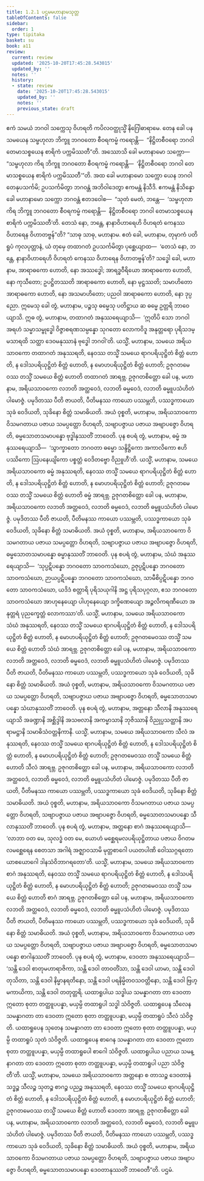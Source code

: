```yaml
---
title: 1.2.1 ပဌမမဟာနာမသုတ္တ
tableOfContents: false
sidebar:
  order: 1
type: tipitaka
basket: su
book: a11
review:
  current: review
  updated: '2025-10-20T17:45:28.543015'
  updated_by: ''
  notes: ''
  history:
  - state: review
    date: '2025-10-20T17:45:28.543015'
    updated_by: ''
    notes: ''
    previous_state: draft
---
```



<DynamicBreadcrumb />


<ReviewStatus review={frontmatter.review} showDetails={true} />

<HypothesisAnnotation frontmatter={frontmatter} />

<Division number="11" book="a11" e="ch" v="17" p="530">

<Paragraph number="85" book="a11">
ဧကံ သမယံ ဘဂဝါ သက္ကေသု ဝိဟရတိ ကပိလဝတ္ထုသ္မိံ နိဂြေါဓာရာမေ. တေန ခေါ ပန သမယေန သမ္ဗဟုလာ ဘိက္ခူ ဘဂဝတော စီဝရကမ္မံ ကရောန္တိ—  “နိဋ္ဌိတစီဝရော ဘဂဝါ တေမာသစ္စယေန စာရိကံ ပက္ကမိဿတီ”တိ. အဿောသိ ခေါ မဟာနာမော သက္ကော—  “သမ္ဗဟုလာ ကိရ ဘိက္ခူ ဘဂဝတော စီဝရကမ္မံ ကရောန္တိ—  ‘နိဋ္ဌိတစီဝရော ဘဂဝါ တေမာသစ္စယေန စာရိကံ ပက္ကမိဿတီ’”တိ.
</Paragraph>

<Paragraph number="86" book="a11">
အထ ခေါ မဟာနာမော သက္ကော ယေန ဘဂဝါ တေနုပသင်္ကမိ; ဥပသင်္ကမိတွာ ဘဂဝန္တံ အဘိဝါဒေတွာ ဧကမန္တံ နိသီဒိ. ဧကမန္တံ နိသိန္နော ခေါ မဟာနာမော သက္ကော ဘဂဝန္တံ ဧတဒဝေါစ—  “သုတံ မေတံ, ဘန္တေ—  ‘သမ္ဗဟုလာ ကိရ ဘိက္ခူ ဘဂဝတော စီဝရကမ္မံ ကရောန္တိ—  နိဋ္ဌိတစီဝရော ဘဂဝါ တေမာသစ္စယေန စာရိကံ ပက္ကမိဿတီ’တိ. တေသံ နော, ဘန္တေ, နာနာဝိဟာရေဟိ ဝိဟရတံ ကေနဿ ဝိဟာရေန ဝိဟာတဗ္ဗန်”တိ?
</Paragraph>

<Paragraph number="87" book="a11">
“သာဓု သာဓု, မဟာနာမ. ဧတံ ခေါ, မဟာနာမ, တုမှာကံ ပတိရူပံ ကုလပုတ္တာနံ, ယံ တုမှေ တထာဂတံ ဥပသင်္ကမိတွာ ပုစ္ဆေယျာထ—  ‘တေသံ နော, ဘန္တေ, နာနာဝိဟာရေဟိ ဝိဟရတံ ကေနဿ ဝိဟာရေန ဝိဟာတဗ္ဗန်’တိ? သဒ္ဓေါ ခေါ, မဟာနာမ, အာရာဓကော ဟောတိ, နော အဿဒ္ဓေါ; အာရဒ္ဓဝီရိယော အာရာဓကော ဟောတိ, နော ကုသီတော; ဥပဋ္ဌိတဿတိ အာရာဓကော ဟောတိ, နော မုဋ္ဌဿတိ; သမာဟိတော အာရာဓကော ဟောတိ, နော အသမာဟိတော; ပညဝါ အာရာဓကော ဟောတိ, နော ဒုပ္ပညော. ဣမေသု ခေါ တွံ, မဟာနာမ, ပဉ္စသု ဓမ္မေသု ပတိဋ္ဌာယ ဆ ဓမ္မေ ဥတ္တရိ ဘာဝေယျာသိ. ဣဓ တွံ, မဟာနာမ, တထာဂတံ အနုဿရေယျာသိ—  ‘ဣတိပိ သော ဘဂဝါ အရဟံ သမ္မာသမ္ဗုဒ္ဓေါ ဝိဇ္ဇာစရဏသမ္ပန္နော သုဂတော လောကဝိဒူ အနုတ္တရော ပုရိသဒမ္မသာရထိ သတ္ထာ ဒေဝမနုဿာနံ ဗုဒ္ဓေါ ဘဂဝါ’တိ. ယသ္မိံ, မဟာနာမ, သမယေ အရိယသာဝကော တထာဂတံ အနုဿရတိ, နေဝဿ တသ္မိံ သမယေ ရာဂပရိယုဋ္ဌိတံ စိတ္တံ ဟောတိ, န ဒေါသပရိယုဋ္ဌိတံ စိတ္တံ ဟောတိ, န မောဟပရိယုဋ္ဌိတံ စိတ္တံ ဟောတိ; ဥဇုဂတမေဝဿ တသ္မိံ သမယေ စိတ္တံ ဟောတိ တထာဂတံ အာရဗ္ဘ. ဥဇုဂတစိတ္တော ခေါ ပန, မဟာနာမ, အရိယသာဝကော လဘတိ အတ္ထဝေဒံ, လဘတိ ဓမ္မဝေဒံ, လဘတိ ဓမ္မူပသံဟိတံ ပါမောဇ္ဇံ. ပမုဒိတဿ ပီတိ ဇာယတိ, ပီတိမနဿ ကာယော ပဿမ္ဘတိ, ပဿဒ္ဓကာယော သုခံ ဝေဒိယတိ, သုခိနော စိတ္တံ သမာဓိယတိ. အယံ ဝုစ္စတိ, မဟာနာမ, အရိယသာဝကော ဝိသမဂတာယ ပဇာယ သမပ္ပတ္တော ဝိဟရတိ, သဗျာပဇ္ဇာယ ပဇာယ အဗျာပဇ္ဇော ဝိဟရတိ, ဓမ္မသောတသမာပန္နော ဗုဒ္ဓါနုဿတိံ ဘာဝေတိ.
</Paragraph>

<Paragraph number="88" book="a11">
ပုန စပရံ တွံ, မဟာနာမ, ဓမ္မံ အနုဿရေယျာသိ—  ‘သွာက္ခာတော ဘဂဝတာ ဓမ္မော သန္ဒိဋ္ဌိကော အကာလိကော ဧဟိပဿိကော ဩပနေယျိကော ပစ္စတ္တံ ဝေဒိတဗ္ဗော ဝိညူဟီ’တိ. ယသ္မိံ, မဟာနာမ, သမယေ အရိယသာဝကော ဓမ္မံ အနုဿရတိ, နေဝဿ တသ္မိံ သမယေ ရာဂပရိယုဋ္ဌိတံ စိတ္တံ ဟောတိ, န ဒေါသပရိယုဋ္ဌိတံ စိတ္တံ ဟောတိ, န မောဟပရိယုဋ္ဌိတံ စိတ္တံ ဟောတိ; ဥဇုဂတမေဝဿ တသ္မိံ သမယေ စိတ္တံ ဟောတိ ဓမ္မံ အာရဗ္ဘ. ဥဇုဂတစိတ္တော ခေါ ပန, မဟာနာမ, အရိယသာဝကော လဘတိ အတ္ထဝေဒံ, လဘတိ ဓမ္မဝေဒံ, လဘတိ ဓမ္မူပသံဟိတံ ပါမောဇ္ဇံ. ပမုဒိတဿ ပီတိ ဇာယတိ, ပီတိမနဿ ကာယော ပဿမ္ဘတိ, ပဿဒ္ဓကာယော သုခံ ဝေဒိယတိ, သုခိနော စိတ္တံ သမာဓိယတိ. အယံ ဝုစ္စတိ, မဟာနာမ, အရိယသာဝကော ဝိသမဂတာယ ပဇာယ သမပ္ပတ္တော ဝိဟရတိ, သဗျာပဇ္ဇာယ ပဇာယ အဗျာပဇ္ဇော ဝိဟရတိ, ဓမ္မသောတသမာပန္နော ဓမ္မာနုဿတိံ ဘာဝေတိ.
</Paragraph>

<Paragraph number="89" book="a11">
ပုန စပရံ တွံ, မဟာနာမ, သံဃံ အနုဿရေယျာသိ—  ‘သုပ္ပဋိပန္နော ဘဂဝတော သာဝကသံဃော, ဥဇုပ္ပဋိပန္နော ဘဂဝတော သာဝကသံဃော, ဉာယပ္ပဋိပန္နော ဘဂဝတော သာဝကသံဃော, သာမီစိပ္ပဋိပန္နော ဘဂဝတော သာဝကသံဃော, ယဒိဒံ စတ္တာရိ ပုရိသယုဂါနိ အဋ္ဌ ပုရိသပုဂ္ဂလာ, ဧသ ဘဂဝတော သာဝကသံဃော အာဟုနေယျော ပါဟုနေယျော ဒက္ခိဏေယျော အဉ္ဇလိကရဏီယော အနုတ္တရံ ပုညက္ခေတ္တံ လောကဿာ’တိ. ယသ္မိံ, မဟာနာမ, သမယေ အရိယသာဝကော သံဃံ အနုဿရတိ, နေဝဿ တသ္မိံ သမယေ ရာဂပရိယုဋ္ဌိတံ စိတ္တံ ဟောတိ, န ဒေါသပရိယုဋ္ဌိတံ စိတ္တံ ဟောတိ, န မောဟပရိယုဋ္ဌိတံ စိတ္တံ ဟောတိ; ဥဇုဂတမေဝဿ တသ္မိံ သမယေ စိတ္တံ ဟောတိ သံဃံ အာရဗ္ဘ. ဥဇုဂတစိတ္တော ခေါ ပန, မဟာနာမ, အရိယသာဝကော လဘတိ အတ္ထဝေဒံ, လဘတိ ဓမ္မဝေဒံ, လဘတိ ဓမ္မူပသံဟိတံ ပါမောဇ္ဇံ. ပမုဒိတဿ ပီတိ ဇာယတိ, ပီတိမနဿ ကာယော ပဿမ္ဘတိ, ပဿဒ္ဓကာယော သုခံ ဝေဒိယတိ, သုခိနော စိတ္တံ သမာဓိယတိ. အယံ ဝုစ္စတိ, မဟာနာမ, အရိယသာဝကော ဝိသမဂတာယ ပဇာယ သမပ္ပတ္တော ဝိဟရတိ, သဗျာပဇ္ဇာယ ပဇာယ အဗျာပဇ္ဇော ဝိဟရတိ, ဓမ္မသောတသမာပန္နော သံဃာနုဿတိံ ဘာဝေတိ.
</Paragraph>

<Paragraph number="90" book="a11">
ပုန စပရံ တွံ, မဟာနာမ, အတ္တနော သီလာနိ အနုဿရေယျာသိ အခဏ္ဍာနိ အစ္ဆိဒ္ဒါနိ အသဗလာနိ အကမ္မာသာနိ ဘုဇိဿာနိ ဝိညုပ္ပသတ္ထာနိ အပရာမဋ္ဌာနိ သမာဓိသံဝတ္တနိကာနိ. ယသ္မိံ, မဟာနာမ, သမယေ အရိယသာဝကော သီလံ အနုဿရတိ, နေဝဿ တသ္မိံ သမယေ ရာဂပရိယုဋ္ဌိတံ စိတ္တံ ဟောတိ, န ဒေါသပရိယုဋ္ဌိတံ စိတ္တံ ဟောတိ, န မောဟပရိယုဋ္ဌိတံ စိတ္တံ ဟောတိ; ဥဇုဂတမေဝဿ တသ္မိံ သမယေ စိတ္တံ ဟောတိ သီလံ အာရဗ္ဘ. ဥဇုဂတစိတ္တော ခေါ ပန, မဟာနာမ, အရိယသာဝကော လဘတိ အတ္ထဝေဒံ, လဘတိ ဓမ္မဝေဒံ, လဘတိ ဓမ္မူပသံဟိတံ ပါမောဇ္ဇံ. ပမုဒိတဿ ပီတိ ဇာယတိ, ပီတိမနဿ ကာယော ပဿမ္ဘတိ, ပဿဒ္ဓကာယော သုခံ ဝေဒိယတိ, သုခိနော စိတ္တံ သမာဓိယတိ. အယံ ဝုစ္စတိ, မဟာနာမ, အရိယသာဝကော ဝိသမဂတာယ ပဇာယ သမပ္ပတ္တော ဝိဟရတိ, သဗျာပဇ္ဇာယ ပဇာယ အဗျာပဇ္ဇော ဝိဟရတိ, ဓမ္မသောတသမာပန္နော သီလာနုဿတိံ ဘာဝေတိ.
</Paragraph>

<Paragraph number="91" book="a11">
ပုန စပရံ တွံ, မဟာနာမ, အတ္တနော စာဂံ အနုဿရေယျာသိ—  ‘လာဘာ ဝတ မေ, သုလဒ္ဓံ ဝတ မေ, ယောဟံ မစ္ဆေရမလပရိယုဋ္ဌိတာယ ပဇာယ ဝိဂတမလမစ္ဆေရေန စေတသာ အဂါရံ အဇ္ဈာဝသာမိ မုတ္တစာဂေါ ပယတပါဏိ ဝေါဿဂ္ဂရတော ယာစယောဂေါ ဒါနသံဝိဘာဂရတော’တိ. ယသ္မိံ, မဟာနာမ, သမယေ အရိယသာဝကော စာဂံ အနုဿရတိ, နေဝဿ တသ္မိံ သမယေ ရာဂပရိယုဋ္ဌိတံ စိတ္တံ ဟောတိ, န ဒေါသပရိယုဋ္ဌိတံ စိတ္တံ ဟောတိ, န မောဟပရိယုဋ္ဌိတံ စိတ္တံ ဟောတိ; ဥဇုဂတမေဝဿ တသ္မိံ သမယေ စိတ္တံ ဟောတိ စာဂံ အာရဗ္ဘ. ဥဇုဂတစိတ္တော ခေါ ပန, မဟာနာမ, အရိယသာဝကော လဘတိ အတ္ထဝေဒံ, လဘတိ ဓမ္မဝေဒံ, လဘတိ ဓမ္မူပသံဟိတံ ပါမောဇ္ဇံ. ပမုဒိတဿ ပီတိ ဇာယတိ, ပီတိမနဿ ကာယော ပဿမ္ဘတိ, ပဿဒ္ဓကာယော သုခံ ဝေဒိယတိ, သုခိနော စိတ္တံ သမာဓိယတိ. အယံ ဝုစ္စတိ, မဟာနာမ, အရိယသာဝကော ဝိသမဂတာယ ပဇာယ သမပ္ပတ္တော ဝိဟရတိ, သဗျာပဇ္ဇာယ ပဇာယ အဗျာပဇ္ဇော ဝိဟရတိ, ဓမ္မသောတသမာပန္နော စာဂါနုဿတိံ ဘာဝေတိ.
</Paragraph>

<Paragraph number="92" book="a11">
ပုန စပရံ တွံ, မဟာနာမ, ဒေဝတာ အနုဿရေယျာသိ—  ‘သန္တိ ဒေဝါ စာတုမဟာရာဇိကာ, သန္တိ ဒေဝါ တာဝတိံသာ, သန္တိ ဒေဝါ ယာမာ, သန္တိ ဒေဝါ တုသိတာ, သန္တိ ဒေဝါ နိမ္မာနရတိနော, သန္တိ ဒေဝါ ပရနိမ္မိတဝသဝတ္တိနော, သန္တိ ဒေဝါ ဗြဟ္မကာယိကာ, သန္တိ ဒေဝါ တတုတ္တရိ. ယထာရူပါယ သဒ္ဓါယ သမန္နာဂတာ တာ ဒေဝတာ ဣတော စုတာ တတ္ထူပပန္နာ, မယှမ္ပိ တထာရူပါ သဒ္ဓါ သံဝိဇ္ဇတိ. ယထာရူပေန သီလေန သမန္နာဂတာ တာ ဒေဝတာ ဣတော စုတာ တတ္ထူပပန္နာ, မယှမ္ပိ တထာရူပံ သီလံ သံဝိဇ္ဇတိ. ယထာရူပေန သုတေန သမန္နာဂတာ တာ ဒေဝတာ ဣတော စုတာ တတ္ထူပပန္နာ, မယှမ္ပိ တထာရူပံ သုတံ သံဝိဇ္ဇတိ. ယထာရူပေန စာဂေန သမန္နာဂတာ တာ ဒေဝတာ ဣတော စုတာ တတ္ထူပပန္နာ, မယှမ္ပိ တထာရူပေါ စာဂေါ သံဝိဇ္ဇတိ. ယထာရူပါယ ပညာယ သမန္နာဂတာ တာ ဒေဝတာ ဣတော စုတာ တတ္ထူပပန္နာ, မယှမ္ပိ တထာရူပါ ပညာ သံဝိဇ္ဇတီ’တိ. ယသ္မိံ, မဟာနာမ, သမယေ အရိယသာဝကော အတ္တနော စ တာသဉ္စ ဒေဝတာနံ သဒ္ဓဉ္စ သီလဉ္စ သုတဉ္စ စာဂဉ္စ ပညဉ္စ အနုဿရတိ, နေဝဿ တသ္မိံ သမယေ ရာဂပရိယုဋ္ဌိတံ စိတ္တံ ဟောတိ, န ဒေါသပရိယုဋ္ဌိတံ စိတ္တံ ဟောတိ, န မောဟပရိယုဋ္ဌိတံ စိတ္တံ ဟောတိ; ဥဇုဂတမေဝဿ တသ္မိံ သမယေ စိတ္တံ ဟောတိ ဒေဝတာ အာရဗ္ဘ. ဥဇုဂတစိတ္တော ခေါ ပန, မဟာနာမ, အရိယသာဝကော လဘတိ အတ္ထဝေဒံ, လဘတိ ဓမ္မဝေဒံ, လဘတိ ဓမ္မူပသံဟိတံ ပါမောဇ္ဇံ. ပမုဒိတဿ ပီတိ ဇာယတိ, ပီတိမနဿ ကာယော ပဿမ္ဘတိ, ပဿဒ္ဓကာယော သုခံ ဝေဒိယတိ, သုခိနော စိတ္တံ သမာဓိယတိ. အယံ ဝုစ္စတိ, မဟာနာမ, အရိယသာဝကော ဝိသမဂတာယ ပဇာယ သမပ္ပတ္တော ဝိဟရတိ, သဗျာပဇ္ဇာယ ပဇာယ အဗျာပဇ္ဇော ဝိဟရတိ, ဓမ္မသောတသမာပန္နော ဒေဝတာနုဿတိံ ဘာဝေတီ”တိ.

</Paragraph>
</Division>

<Paragraph number="93" type="center" book="a11">
ပဌမံ.
</Paragraph>